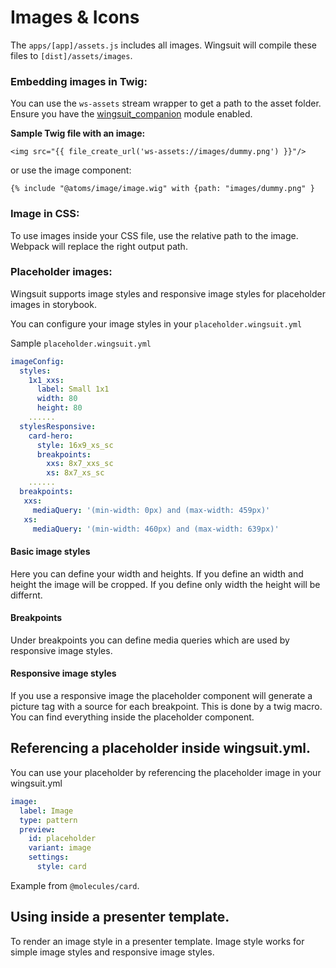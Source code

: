 
# Images & Icons

The `apps/[app]/assets.js` includes all images. Wingsuit will compile these files to `[dist]/assets/images`.

### Embedding images in Twig:
You can use the `ws-assets` stream wrapper to get a path to the asset folder. Ensure you have the [wingsuit_companion](https://www.drupal.org/project/wingsuit_companion) module enabled.

<b>Sample Twig file with an image:</b>

```twig
<img src="{{ file_create_url('ws-assets://images/dummy.png') }}"/>
```
or use the image component:
```twig
{% include "@atoms/image/image.wig" with {path: "images/dummy.png" }
```
### Image in CSS:
To use images inside your CSS file, use the relative path to the image. Webpack will replace the right output path.

### Placeholder images:
Wingsuit supports image styles and responsive image styles for placeholder images in storybook.

You can configure your image styles in your `placeholder.wingsuit.yml`

Sample `placeholder.wingsuit.yml`
```yaml
imageConfig:
  styles:
    1x1_xxs:
      label: Small 1x1
      width: 80
      height: 80
    ......
  stylesResponsive:
    card-hero:
      style: 16x9_xs_sc
      breakpoints:
        xxs: 8x7_xxs_sc
        xs: 8x7_xs_sc
    ......
  breakpoints:
   xxs:
     mediaQuery: '(min-width: 0px) and (max-width: 459px)'
   xs:
     mediaQuery: '(min-width: 460px) and (max-width: 639px)'

```

#### Basic image styles
Here you can define your width and heights. If you define an width and height the image will be cropped.
If you define only width the height will be differnt.
#### Breakpoints
Under breakpoints you can define media queries which are used by responsive image styles.
#### Responsive image styles
If you use a responsive image the placeholder component will generate a picture tag with a source for each breakpoint.
This is done by a twig macro. You can find everything inside the placeholder component.

## Referencing a placeholder inside wingsuit.yml.
You can use your placeholder by referencing the placeholder image in your wingsuit.yml

```yaml
image:
  label: Image
  type: pattern
  preview:
    id: placeholder
    variant: image
    settings:
      style: card
```
Example from `@molecules/card`.

## Using inside a presenter template.
To render an image style in a presenter template.
Image style works for simple image styles and responsive image styles.
